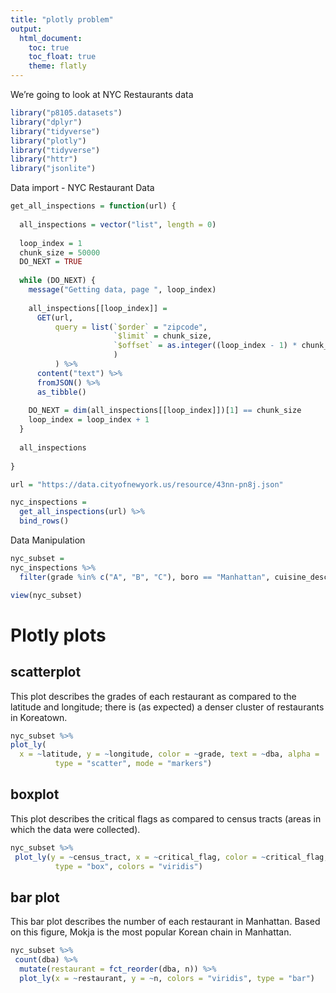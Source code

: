 ```yaml
---
title: "plotly problem"
output: 
  html_document:
    toc: true
    toc_float: true
    theme: flatly
---
```



We're going to look at NYC Restaurants data

```r
library("p8105.datasets")
library("dplyr")
library("tidyverse")
library("plotly")
library("tidyverse")
library("httr")
library("jsonlite")
```


Data import - NYC Restaurant Data
```r

get_all_inspections = function(url) {
  
  all_inspections = vector("list", length = 0)
  
  loop_index = 1
  chunk_size = 50000
  DO_NEXT = TRUE
  
  while (DO_NEXT) {
    message("Getting data, page ", loop_index)
    
    all_inspections[[loop_index]] = 
      GET(url,
          query = list(`$order` = "zipcode",
                       `$limit` = chunk_size,
                       `$offset` = as.integer((loop_index - 1) * chunk_size)
                       )
          ) %>%
      content("text") %>%
      fromJSON() %>%
      as_tibble()
    
    DO_NEXT = dim(all_inspections[[loop_index]])[1] == chunk_size
    loop_index = loop_index + 1
  }
  
  all_inspections
  
}

url = "https://data.cityofnewyork.us/resource/43nn-pn8j.json"

nyc_inspections = 
  get_all_inspections(url) %>%
  bind_rows() 
```

Data Manipulation
```r
nyc_subset = 
nyc_inspections %>% 
  filter(grade %in% c("A", "B", "C"), boro == "Manhattan", cuisine_description == "Korean")

view(nyc_subset)
```


# Plotly plots

## scatterplot
This plot describes the grades of each restaurant as compared to the latitude and longitude; there is (as expected) a denser cluster of restaurants in Koreatown. 
```r
nyc_subset %>% 
plot_ly(
  x = ~latitude, y = ~longitude, color = ~grade, text = ~dba, alpha = .5,
          type = "scatter", mode = "markers")
```

## boxplot
This plot describes the critical flags as compared to census tracts (areas in which the data were collected). 
```r
nyc_subset %>% 
 plot_ly(y = ~census_tract, x = ~critical_flag, color = ~critical_flag,
          type = "box", colors = "viridis")
```


## bar plot
This bar plot describes the number of each restaurant in Manhattan. Based on this figure, Mokja is the most popular Korean chain in Manhattan.
```r
nyc_subset %>% 
 count(dba) %>% 
  mutate(restaurant = fct_reorder(dba, n)) %>% 
  plot_ly(x = ~restaurant, y = ~n, colors = "viridis", type = "bar")
```


